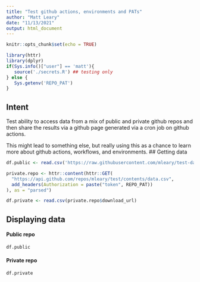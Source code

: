 ```yaml
---
title: "Test github actions, environments and PATs"
author: "Matt Leary"
date: "11/13/2021"
output: html_document
---
```


```r
knitr::opts_chunk$set(echo = TRUE)

library(httr)
library(dplyr)
if(Sys.info()["user"] == 'matt'){
   source('./secrets.R') ## testing only
} else {
   Sys.getenv('REPO_PAT')
}
```

## Intent

Test ability to access data from a mix of public and private github repos and then
share the results via a github page generated via a cron job on github actions.

This might lead to something else, but really using this as a chance to learn
more about github actions, workflows, and environments. 
## Getting data

```r


df.public <- read.csv('https://raw.githubusercontent.com/mleary/test-data/main/data.csv')

private.repo <- httr::content(httr::GET(
  "https://api.github.com/repos/mleary/test/contents/data.csv",
  add_headers(Authorization = paste("token", REPO_PAT))
), as = "parsed")

df.private <- read.csv(private.repo$download_url)
```

## Displaying data

#### Public repo

```r
df.public
```

#### Private repo

```r
df.private
```


